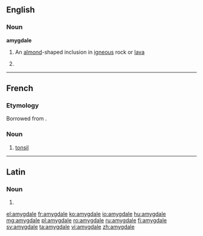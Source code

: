 ==English==

===Noun===
'''amygdale'''

# {{context|geology|lang=en}} An [[almond]]-shaped inclusion in [[igneous]] rock or [[lava]]
# {{misspelling of|amygdala|lang=en}}

----

==French==

===Etymology===
Borrowed from {{etyl|la|fr}} {{m|la|amygdala||almond}}.

===Noun===
{{fr-noun|f}}

# {{context|anatomy|lang=fr}} [[tonsil]]

----

==Latin==

===Noun===
{{la-noun-form|amygdale}}

# {{inflection of|amygdalus||voc|s|lang=la}}

[[el:amygdale]]
[[fr:amygdale]]
[[ko:amygdale]]
[[io:amygdale]]
[[hu:amygdale]]
[[mg:amygdale]]
[[pl:amygdale]]
[[ro:amygdale]]
[[ru:amygdale]]
[[fi:amygdale]]
[[sv:amygdale]]
[[ta:amygdale]]
[[vi:amygdale]]
[[zh:amygdale]]